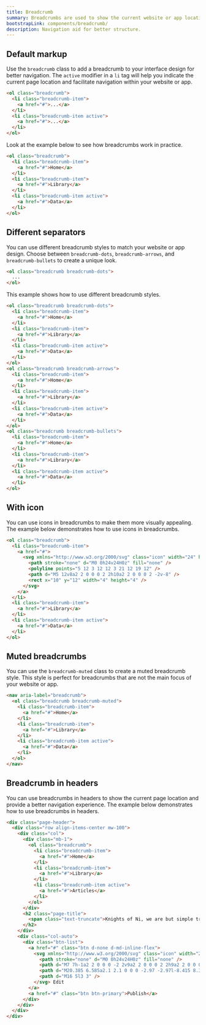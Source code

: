 ```yaml
---
title: Breadcrumb
summary: Breadcrumbs are used to show the current website or app location and reduce the number of actions users have to take. Thanks to breadcrumbs, they can easily navigate within the website hierarchy and better understand its structure.
bootstrapLink: components/breadcrumb/
description: Navigation aid for better structure.
---
```


## Default markup

Use the `breadcrumb` class to add a breadcrumb to your interface design for better navigation. The `active` modifier in a `li` tag will help you indicate the current page location and facilitate navigation within your website or app.

```html
<ol class="breadcrumb">
  <li class="breadcrumb-item">
    <a href="#">...</a>
  </li>
  <li class="breadcrumb-item active">
    <a href="#">...</a>
  </li>
</ol>
```

Look at the example below to see how breadcrumbs work in practice.

```html example centered
<ol class="breadcrumb">
  <li class="breadcrumb-item">
    <a href="#">Home</a>
  </li>
  <li class="breadcrumb-item">
    <a href="#">Library</a>
  </li>
  <li class="breadcrumb-item active">
    <a href="#">Data</a>
  </li>
</ol>
```

## Different separators

You can use different breadcrumb styles to match your website or app design. Choose between `breadcrumb-dots`, `breadcrumb-arrows`, and `breadcrumb-bullets` to create a unique look.

```html
<ol class="breadcrumb breadcrumb-dots">
  ...
</ol>
```

This example shows how to use different breadcrumb styles.

```html example centered separated vertical
<ol class="breadcrumb breadcrumb-dots">
  <li class="breadcrumb-item">
    <a href="#">Home</a>
  </li>
  <li class="breadcrumb-item">
    <a href="#">Library</a>
  </li>
  <li class="breadcrumb-item active">
    <a href="#">Data</a>
  </li>
</ol>
<ol class="breadcrumb breadcrumb-arrows">
  <li class="breadcrumb-item">
    <a href="#">Home</a>
  </li>
  <li class="breadcrumb-item">
    <a href="#">Library</a>
  </li>
  <li class="breadcrumb-item active">
    <a href="#">Data</a>
  </li>
</ol>
<ol class="breadcrumb breadcrumb-bullets">
  <li class="breadcrumb-item">
    <a href="#">Home</a>
  </li>
  <li class="breadcrumb-item">
    <a href="#">Library</a>
  </li>
  <li class="breadcrumb-item active">
    <a href="#">Data</a>
  </li>
</ol>
```

## With icon

You can use icons in breadcrumbs to make them more visually appealing. The example below demonstrates how to use icons in breadcrumbs.

```html example centered
<ol class="breadcrumb">
  <li class="breadcrumb-item">
    <a href="#">
      <svg xmlns="http://www.w3.org/2000/svg" class="icon" width="24" height="24" viewBox="0 0 24 24" stroke-width="2" stroke="currentColor" fill="none" stroke-linecap="round" stroke-linejoin="round">
        <path stroke="none" d="M0 0h24v24H0z" fill="none" />
        <polyline points="5 12 3 12 12 3 21 12 19 12" />
        <path d="M5 12v8a2 2 0 0 0 2 2h10a2 2 0 0 0 2 -2v-8" />
        <rect x="10" y="12" width="4" height="4" />
      </svg>
    </a>
  </li>
  <li class="breadcrumb-item">
    <a href="#">Library</a>
  </li>
  <li class="breadcrumb-item active">
    <a href="#">Data</a>
  </li>
</ol>
```

## Muted breadcrumbs

You can use the `breadcrumb-muted` class to create a muted breadcrumb style. This style is perfect for breadcrumbs that are not the main focus of your website or app.

```html example centered
<nav aria-label="breadcrumb">
  <ol class="breadcrumb breadcrumb-muted">
    <li class="breadcrumb-item">
      <a href="#">Home</a>
    </li>
    <li class="breadcrumb-item">
      <a href="#">Library</a>
    </li>
    <li class="breadcrumb-item active">
      <a href="#">Data</a>
    </li>
  </ol>
</nav>
```

## Breadcrumb in headers

You can use breadcrumbs in headers to show the current page location and provide a better navigation experience. The example below demonstrates how to use breadcrumbs in headers.

```html example vertical centered columns={3} background="surface"
<div class="page-header">
  <div class="row align-items-center mw-100">
    <div class="col">
      <div class="mb-1">
        <ol class="breadcrumb">
          <li class="breadcrumb-item">
            <a href="#">Home</a>
          </li>
          <li class="breadcrumb-item">
            <a href="#">Library</a>
          </li>
          <li class="breadcrumb-item active">
            <a href="#">Articles</a>
          </li>
        </ol>
      </div>
      <h2 class="page-title">
        <span class="text-truncate">Knights of Ni, we are but simple travelers who seek the enchanter who lives beyond these woods.</span>
      </h2>
    </div>
    <div class="col-auto">
      <div class="btn-list">
        <a href="#" class="btn d-none d-md-inline-flex">
          <svg xmlns="http://www.w3.org/2000/svg" class="icon" width="24" height="24" viewBox="0 0 24 24" stroke-width="2" stroke="currentColor" fill="none" stroke-linecap="round" stroke-linejoin="round">
            <path stroke="none" d="M0 0h24v24H0z" fill="none" />
            <path d="M7 7h-1a2 2 0 0 0 -2 2v9a2 2 0 0 0 2 2h9a2 2 0 0 0 2 -2v-1" />
            <path d="M20.385 6.585a2.1 2.1 0 0 0 -2.97 -2.97l-8.415 8.385v3h3l8.385 -8.415z" />
            <path d="M16 5l3 3" />
          </svg> Edit
        </a>
        <a href="#" class="btn btn-primary">Publish</a>
      </div>
    </div>
  </div>
</div>
```

